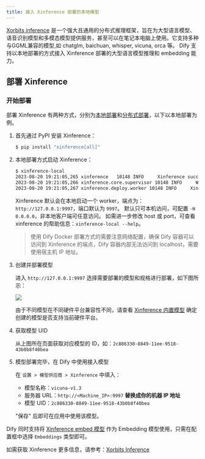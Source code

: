 ```yaml
---
title: 接入 Xinference 部署的本地模型
---
```



[Xorbits inference](https://github.com/xorbitsai/inference) 是一个强大且通用的分布式推理框架，旨在为大型语言模型、语音识别模型和多模态模型提供服务，甚至可以在笔记本电脑上使用。它支持多种与GGML兼容的模型,如 chatglm, baichuan, whisper, vicuna, orca 等。 Dify 支持以本地部署的方式接入 Xinference 部署的大型语言模型推理和 embedding 能力。

## 部署 Xinference

### 开始部署

部署 Xinference 有两种方式，分别为[本地部署](https://github.com/xorbitsai/inference/blob/main/README\_zh\_CN.md#%E6%9C%AC%E5%9C%B0%E9%83%A8%E7%BD%B2)和[分布式部署](https://github.com/xorbitsai/inference/blob/main/README\_zh\_CN.md#%E5%88%86%E5%B8%83%E5%BC%8F%E9%83%A8%E7%BD%B2)，以下以本地部署为例。

1.  首先通过 PyPI 安装 Xinference：

    ```bash
    $ pip install "xinference[all]"
    ```
2.  本地部署方式启动 Xinference：

    ```bash
    $ xinference-local
    2023-08-20 19:21:05,265 xinference   10148 INFO     Xinference successfully started. Endpoint: http://127.0.0.1:9997
    2023-08-20 19:21:05,266 xinference.core.supervisor 10148 INFO     Worker 127.0.0.1:37822 has been added successfully
    2023-08-20 19:21:05,267 xinference.deploy.worker 10148 INFO     Xinference worker successfully started.
    ```

    Xinference 默认会在本地启动一个 worker，端点为：`http://127.0.0.1:9997`，端口默认为 `9997`。 默认只可本机访问，可配置 `-H 0.0.0.0`，非本地客户端可任意访问。 如需进一步修改 host 或 port，可查看 xinference 的帮助信息：`xinference-local --help`。

    > 使用 Dify Docker 部署方式的需要注意网络配置，确保 Dify 容器可以访问到 Xinference 的端点，Dify 容器内部无法访问到 localhost，需要使用宿主机 IP 地址。
3.  创建并部署模型

    进入 `http://127.0.0.1:9997` 选择需要部署的模型和规格进行部署，如下图所示：

    ![](https://assets-docs.dify.ai/dify-enterprise-mintlify/zh_CN/development/models-integration/6945f8e7a0ae88d1f67f988d53d420bd.png)

    由于不同模型在不同硬件平台兼容性不同，请查看 [Xinference 内置模型](https://inference.readthedocs.io/en/latest/models/builtin/index.html) 确定创建的模型是否支持当前硬件平台。
4.  获取模型 UID

    从上图所在页面获取对应模型的 ID，如：`2c886330-8849-11ee-9518-43b0b8f40bea`
5.  模型部署完毕，在 Dify 中使用接入模型

    在 `设置 > 模型供应商 > Xinference` 中填入：

    * 模型名称：`vicuna-v1.3`
    * 服务器 URL：`http://<Machine_IP>:9997` **替换成你的机器 IP 地址**
    * 模型 UID：`2c886330-8849-11ee-9518-43b0b8f40bea`

    "保存" 后即可在应用中使用该模型。

Dify 同时支持将 [Xinference embed 模型](https://github.com/xorbitsai/inference/blob/main/README\_zh\_CN.md#%E5%86%85%E7%BD%AE%E6%A8%A1%E5%9E%8B) 作为 Embedding 模型使用，只需在配置框中选择 `Embeddings` 类型即可。

如需获取 Xinference 更多信息，请参考：[Xorbits Inference](https://github.com/xorbitsai/inference/blob/main/README\_zh\_CN)
